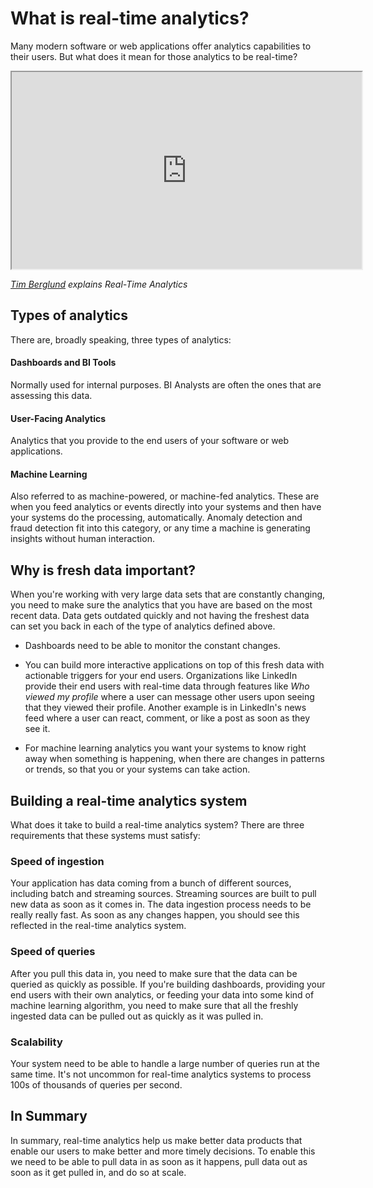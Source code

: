 # What is real-time analytics?

Many modern software or web applications offer analytics capabilities to their users. But what does it mean for those
analytics to be real-time?

<iframe
  width="560"
  height="315"
  src="https://www.youtube.com/embed/1pZmafdvsmk"
  title="YouTube video player"
  allow="fullscreen; accelerometer; autoplay; clipboard-write; encrypted-media; gyroscope; picture-in-picture"
></iframe>

_[Tim Berglund](https://twitter.com/tlberglund) explains Real-Time Analytics_

## Types of analytics

There are, broadly speaking, three types of analytics:

#### Dashboards and BI Tools
Normally used for internal purposes. BI Analysts are often the ones that are assessing this data.

#### User-Facing Analytics
Analytics that you provide to the end users of your software or web applications.

#### Machine Learning
Also referred to as machine-powered, or machine-fed analytics. These are when you feed analytics or events directly
    into your systems and then have your systems do the processing, automatically. Anomaly detection and fraud detection
    fit into this category, or any time a machine is generating insights without human interaction.


## Why is fresh data important?

When you're working with very large data sets that are constantly changing, you need to make sure the analytics that you
have are based on the most recent data. Data gets outdated quickly and not having the freshest data can set you back in
each of the type of analytics defined above.

- Dashboards need to be able to monitor the constant changes.

- You can build more interactive applications on top of this fresh data with actionable triggers for your end users.
  Organizations like LinkedIn provide their end users with real-time data through features like _Who viewed my profile_
  where a user can message other users upon seeing that they viewed their profile. Another example is in LinkedIn's news
  feed where a user can react, comment, or like a post as soon as they see it.

- For machine learning analytics you want your systems to know right away when something is happening, when there are
  changes in patterns or trends, so that you or your systems can take action.

## Building a real-time analytics system

What does it take to build a real-time analytics system? There are three requirements that these systems must satisfy:

### Speed of ingestion

Your application has data coming from a bunch of different sources, including batch and streaming sources. Streaming
sources are built to pull new data as soon as it comes in. The data ingestion process needs to be really really fast. As
soon as any changes happen, you should see this reflected in the real-time analytics system.

### Speed of queries

After you pull this data in, you need to make sure that the data can be queried as quickly as possible. If you're
building dashboards, providing your end users with their own analytics, or feeding your data into some kind of machine
learning algorithm, you need to make sure that all the freshly ingested data can be pulled out as quickly as it was
pulled in.

### Scalability

Your system need to be able to handle a large number of queries run at the same time. It's not uncommon for real-time
analytics systems to process 100s of thousands of queries per second.

## In Summary

In summary, real-time analytics help us make better data products that enable our users to make better and more timely
decisions. To enable this we need to be able to pull data in as soon as it happens, pull data out as soon as it get
pulled in, and do so at scale.
